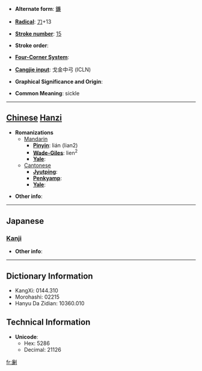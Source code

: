 * '''Alternate form''': [[鐮]]

* '''[[Wiktionary:Chinese radical index| Radical]]''': [[Wiktionary:Chinese radical index 刀|刀]]+13

* '''[[Wiktionary:Chinese total strokes index|Stroke number]]''': [[Wiktionary:Chinese total strokes index 15|15]]

* '''Stroke order''': 

* '''[[Wiktionary:Chinese four corner index|Four-Corner System]]''': 

* '''[[Wiktionary:Chinese Cangjie index|Cangjie input]]''': 戈金中弓 (ICLN)

* '''Graphical Significance and Origin''': 

* '''Common Meaning''': sickle

----

== [[Chinese]] [[Hanzi]] ==

* '''Romanizations'''
** [[Mandarin]]
*** '''[[Pinyin]]''': lián (lian2)
*** '''[[Wade-Giles]]''': lien<sup>2</sup>
*** '''[[Yale]]''': 
**[[Cantonese]]
***'''[[Jyutping]]''':
***'''[[Penkyamp]]''': 
***'''[[Yale]]''': 

* '''Other info''': 

----

==Japanese==
===[[Kanji]]===
{{kanji|on readings=[[れん]] (ren)
|kun readings=[[かま]] (kama)
}}

* '''Other info''':  

----

== Dictionary Information ==

* KangXi: 0144.310
* Morohashi: 02215
* Hanyu Da Zidian: 10360.010

== Technical Information ==

* '''Unicode''':
** Hex: 5286
** Decimal: 21126

[[fr:劆]]
